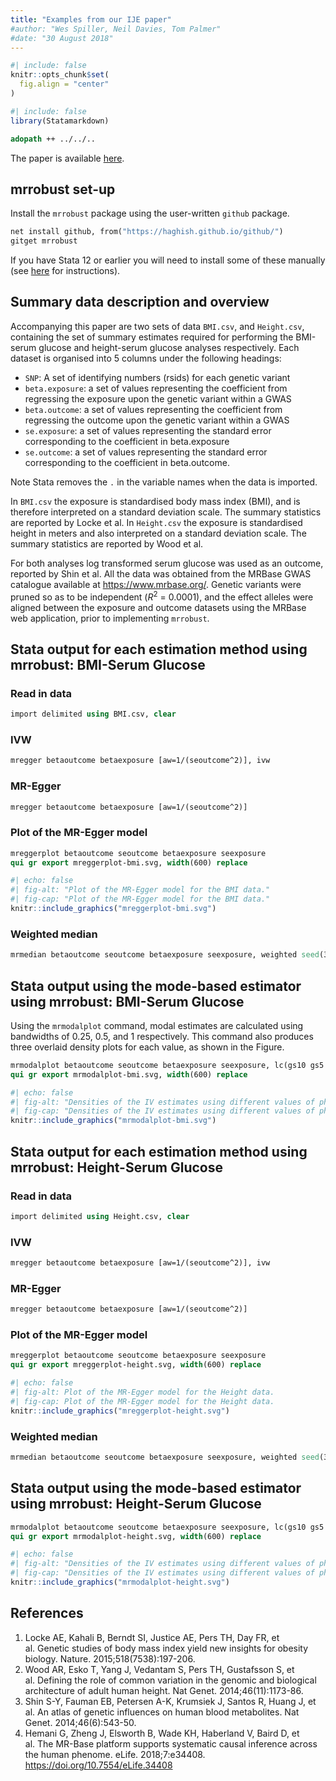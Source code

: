 ```yaml
---
title: "Examples from our IJE paper"
#author: "Wes Spiller, Neil Davies, Tom Palmer"
#date: "30 August 2018"
---
```


```r
#| include: false
knitr::opts_chunk$set(
  fig.align = "center"
)
```

```r
#| include: false
library(Statamarkdown)
```

```stata
adopath ++ ../../..
```

The paper is available [here](https://doi.org/10.1093/ije/dyy195).

## mrrobust set-up
Install the `mrrobust` package using the user-written `github` package.

```stata
net install github, from("https://haghish.github.io/github/")
gitget mrrobust
```
If you have Stata 12 or earlier you will need to install some of these manually 
(see [here](https://remlapmot.github.io/mrrobust/#installing-and-updating-mrrobust) 
for instructions).

## Summary data description and overview
Accompanying this paper are two sets of data `BMI.csv`, and `Height.csv`, containing the set of 
summary estimates required for performing the BMI-serum glucose and height-serum glucose analyses 
respectively. Each dataset is organised into 5 columns under the following headings:

* `SNP`: A set of identifying numbers (rsids) for each genetic variant
* `beta.exposure`: a set of values representing the coefficient from regressing the exposure upon 
the genetic variant within a GWAS
* `beta.outcome`: a set of values representing the coefficient from regressing the outcome upon 
the genetic variant within a GWAS
* `se.exposure`: a set of values representing the standard error corresponding to the coefficient 
in beta.exposure
* `se.outcome`: a set of values representing the standard error corresponding to the coefficient 
in beta.outcome.

Note Stata removes the `.` in the variable names when the data is imported.

In `BMI.csv` the exposure is standardised body mass index (BMI), and is therefore interpreted on a
standard deviation scale. The summary statistics are reported by Locke et al.
In `Height.csv` the exposure is standardised height in meters and also interpreted on a standard
deviation scale. The summary statistics are reported by Wood et al.

For both analyses log transformed serum glucose was used as an outcome, reported by Shin et al.
All the data was obtained from the MRBase GWAS catalogue available at <https://www.mrbase.org/>. 
Genetic variants were pruned so as to be independent ($R^2$ = 0.0001), and the effect alleles were 
aligned between the exposure and outcome datasets using the MRBase web application, prior to 
implementing `mrrobust`.

## Stata output for each estimation method using mrrobust: BMI-Serum Glucose {#estimation}
### Read in data
```stata
import delimited using BMI.csv, clear
```

### IVW
```stata
mregger betaoutcome betaexposure [aw=1/(seoutcome^2)], ivw
```

### MR-Egger
```stata
mregger betaoutcome betaexposure [aw=1/(seoutcome^2)]
```

### Plot of the MR-Egger model
```stata
mreggerplot betaoutcome seoutcome betaexposure seexposure
qui gr export mreggerplot-bmi.svg, width(600) replace
```

```r
#| echo: false
#| fig-alt: "Plot of the MR-Egger model for the BMI data."
#| fig-cap: "Plot of the MR-Egger model for the BMI data."
knitr::include_graphics("mreggerplot-bmi.svg")
```
	
### Weighted median
```stata
mrmedian betaoutcome seoutcome betaexposure seexposure, weighted seed(300818)
```

## Stata output using the mode-based estimator using mrrobust: BMI-Serum Glucose {#mode}
Using the `mrmodalplot` command, modal estimates are calculated using bandwidths of 0.25,
0.5, and 1 respectively. This command also produces three overlaid density plots for each
value, as shown in the Figure.
```stata
mrmodalplot betaoutcome seoutcome betaexposure seexposure, lc(gs10 gs5 gs0) seed(300818)
qui gr export mrmodalplot-bmi.svg, width(600) replace
```

```r
#| echo: false
#| fig-alt: "Densities of the IV estimates using different values of phi."
#| fig-cap: "Densities of the IV estimates using different values of phi."
knitr::include_graphics("mrmodalplot-bmi.svg")
```

## Stata output for each estimation method using mrrobust: Height-Serum Glucose {#height}

### Read in data
```stata
import delimited using Height.csv, clear
```

### IVW
```stata
mregger betaoutcome betaexposure [aw=1/(seoutcome^2)], ivw
```

### MR-Egger
```stata
mregger betaoutcome betaexposure [aw=1/(seoutcome^2)]
```

### Plot of the MR-Egger model

```stata
mreggerplot betaoutcome seoutcome betaexposure seexposure
qui gr export mreggerplot-height.svg, width(600) replace
```

```r
#| echo: false
#| fig-alt: Plot of the MR-Egger model for the Height data.
#| fig-cap: Plot of the MR-Egger model for the Height data.
knitr::include_graphics("mreggerplot-height.svg")
```

### Weighted median
```stata
mrmedian betaoutcome seoutcome betaexposure seexposure, weighted seed(300818)
```

## Stata output using the mode-based estimator using mrrobust: Height-Serum Glucose {#height-mode}
```stata
mrmodalplot betaoutcome seoutcome betaexposure seexposure, lc(gs10 gs5 gs0) seed(300818)
qui gr export mrmodalplot-height.svg, width(600) replace
```

```r
#| echo: false
#| fig-alt: "Densities of the IV estimates using different values of phi."
#| fig-cap: "Densities of the IV estimates using different values of phi."
knitr::include_graphics("mrmodalplot-height.svg")
```

## References

1. Locke AE, Kahali B, Berndt SI, Justice AE, Pers TH, Day FR, et al. Genetic studies of body mass 
index yield new insights for obesity biology. Nature. 2015;518(7538):197-206.
2. Wood AR, Esko T, Yang J, Vedantam S, Pers TH, Gustafsson S, et al. Defining the role of common 
variation in the genomic and biological architecture of adult human height. Nat Genet.
2014;46(11):1173-86.
3. Shin S-Y, Fauman EB, Petersen A-K, Krumsiek J, Santos R, Huang J, et al. An atlas of genetic 
influences on human blood metabolites. Nat Genet. 2014;46(6):543-50.
4. Hemani G, Zheng J, Elsworth B, Wade KH, Haberland V, Baird D, et al. The MR-Base platform 
supports systematic causal inference across the human phenome. eLife. 2018;7:e34408. <https://doi.org/10.7554/eLife.34408>
